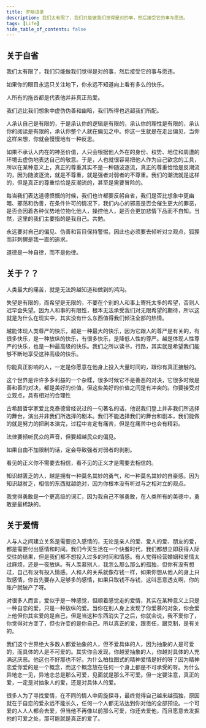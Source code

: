 ```yaml
---
title: 罗翔语录
description: 我们太有限了，我们只能做我们觉得是对的事，然后接受它的事与愿违。
tags: [Life]
hide_table_of_contents: false
---
```



## 关于自省

我们太有限了，我们只能做我们觉得是对的事，然后接受它的事与愿违。

如果你的眼目永远只关注地下，你永远不知道向上看有多么的快乐。

人所有的拖沓都是代表他并非真正热爱。

我们远比我们想象中虚伪伪善和幽暗，我们所得也远超我们所配。 

人承认自己是有限的，于是承认你的逻辑是有限的，承认你的理性是有限的，承认你的阅读是有限的，承认你整个人就在偏见之中。你这一生就是在走出偏见，当你这样来想，你就会慢慢地有一种反思。

如果不承认人内在的神圣价值，人只会根据他人外在的身份、权势、地位和周遭的环境去虚伪地表达自己的敬意。于是，人也就很容易把他人作为自己欲念的工具，所以在某种意义上，真正的尊重其实不是一种随波逐流，真正的尊重恰恰是反潮流的，因为随波逐流，就是不尊重，就是强者对弱者的不尊重。我们的潮流就是这样的，但是真正的尊重恰恰是反潮流的，甚至是需要冒险的。

每当我们表达道德愤慨的时候，我们也许都要反躬自省，我们是否比想象中更幽暗、邪荡和伪善，在条件许可的情况下，我们内心的邪恶是否会催生更大的罪恶，是否会因着各种优势地位物化他人，操控他人，是否会更加悲情下品而不自知。当然，这里的我们主要指的是我自己。共勉。

永远要对自己的偏见、伪善和盲目保持警惕，因此也必须要去倾听对立观点，狐狸而非刺猬是我一直的追求。

道德是一种自律，而不是他律。

## 关于？？

人类最大的痛苦，就是无法跨越知道和做到的鸿沟。

失望是有限的，而希望是无限的，不要在个别的人和事上寄托太多的希望，否则人迟早会失望。因为人和事的有限性，根本无法承受我们对无限希望的期待，所以这就是为什么在现实中，其实没有什么东西值得我们倾注全部的热情。

越能体现人类尊严的快乐，越是一种最大的快乐，因为它跟人的尊严是有关的，有很多快乐，是一种放纵的快乐，有很多快乐，是降低人性的尊严。越是体现人性尊严的快乐，也是一种最高级的快乐。我们之所以读书，行路，其实就是希望我们能够不断地享受这种高级的快乐。

你能真正影响的人，一定是你愿意在他身上投入大量时间的，跟你有真正接触的。

这个世界是许许多多利益的一个杂糅，很多时候它不是善恶的对决，它很多时候是善和善的对决，都是美好的价值，但这些美好的价值之间是有冲突的。你要接受对立观点，具有相对的合理性 

古希腊哲学家爱比克泰德曾经说过的一句著名的话，他说我们登上并非我们所选择的舞台，演出并非我们所选择的剧本。我们不能选择我们的舞台和剧本，我们能做的就是努力的把剧本演完，过程中肯定有痛苦，但是在痛苦中也会有精彩。

法律要倾听民众的声音，但要超越民众的偏见。

如果自由不加限制的话，定会导致强者对弱者的剥削。

看见的正义你不需要去相信，看不见的正义才是需要去相信的。

知识越匮乏的人，越是拥有一种莫名其妙的勇气，和一种莫名其妙的自豪感。因为知识越贫乏，相信的东西就越绝对，因为你根本没有听过与之相对立的观点。

我觉得勇敢是一个更高级的词汇，因为我自己不够勇敢，在人类所有的美德中，勇敢是最稀缺的。

## 关于爱情

人与人之间建立关系是需要投入感情的，无论是亲人的爱、爱人的爱、朋友的爱，都是需要付出感情和时间。我们今天生活在一个快餐时代，我们都想立即获得人际交往的结果，但是我们都不想投入过多的时间和情感。有人觉得经营婚姻和爱情太过麻烦，还是一夜放纵。有人羡慕别人，我怎么那么那么的孤独，但你有没有想过，自己有没有投入情感。人和人的关系就像存钱一样，如果你想从他人的身上只取感情，你首先要存入足够多的感情，如果只取钱不存钱，这叫恶意透支啊，你的账户就破产了呀。

对很多人而言，爱似乎是一种感觉，但顺着感觉走的爱情，其实在某种意义上只是一种自恋的爱，只是一种放纵的爱。当你在别人身上发现了你爱慕的对象，你会爱上他但你其实爱的是自己，但是当这种东西消失了之后，你就会说，我不爱你了，你觉得对方变了，但也许变的是你自己。所以真正的爱，跟责任，跟克制，是有关的。

我们这个世界绝大多数人都爱抽象的人，但不爱具体的人，因为抽象的人是可爱的，而具体的人是不可爱的。其实你会发现，你越爱抽象的人，你越对具体的人充满这厌恶。他这也不好那也不好。为什么柏拉图式的精神爱情是好的呀？因为精神恋爱你爱的是一个概念，而这个概念放在任何一个身上都是不可承受的呀。为什么异地恋一见，异地恋总是那么可爱，见面就是那么不可爱。但一定要注意，真正的爱，一定是对抽象人的爱，还是对具体人的爱。

很多人为了寻找爱情，在不同的情人中周旋探寻，最终觉得自己越来越孤独，原因就在于自恋的爱永远不能长久，任何一个人都无法达到你对他的全部预设。一个可爱的人人人都会去爱，但当他不再像以前那么可爱，你还去爱他，而且愿意去发掘他的可爱之处，那可能就是真正的爱了。

























